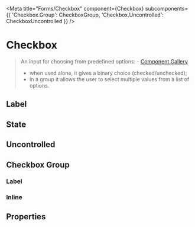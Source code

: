 

<Meta
  title="Forms/Checkbox"
  component={Checkbox}
  subcomponents={{
    'Checkbox.Group': CheckboxGroup,
    'Checkbox.Uncontrolled': CheckboxUncontrolled
  }}
/>


# Checkbox

> An input for choosing from predefined options: - [Component Gallery](https://component.gallery/components/checkbox/)
>
> - when used alone, it gives a binary choice (checked/unchecked);
> - in a group it allows the user to select multiple values from a list of options.

## Label

<Canvas isColumn>
  <Story name="Unlabelled">
    <Checkbox />
  </Story>
  <Story name="Labelled">
    <Checkbox label="Default" />
  </Story>
</Canvas>

## State

<Canvas isColumn>
  <Story name="State Checked">
    <Checkbox label="Checked" checked />
  </Story>
  <Story name="State Disabled">
    <Checkbox label="Disabled" disabled />
  </Story>
  <Story name="State Checked Disabled">
    <Checkbox label="Checked and disabled" checked disabled />
  </Story>
</Canvas>

## Uncontrolled

<Canvas isColumn>
  <Story name="Uncontrolled">
    <Checkbox.Uncontrolled label="Checked" defaultChecked />
  </Story>
</Canvas>

## Checkbox Group

### Label

<Canvas>
  <Story name="Label">
    <Checkbox.Group label="Checkbox Group">
      <Checkbox label="Default" />
      <Checkbox label="Checked" checked />
      <Checkbox label="Disabled" disabled />
    </Checkbox.Group>
  </Story>
</Canvas>

### Inline

<Canvas>
  <Story name="Inline">
    <Checkbox.Group inline>
      <Checkbox label="Default" />
      <Checkbox label="Checked" checked />
      <Checkbox label="Disabled" disabled />
    </Checkbox.Group>
  </Story>
</Canvas>

## Properties

<ArgsTable />